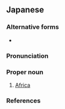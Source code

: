 ==Japanese==
{{wikipedia|lang=ja}}

===Alternative forms===
* {{ja-l|阿弗利加}}

===Pronunciation===
{{ja-pron|acc=h|acc_ref=SMK5}}

===Proper noun===
{{ja-pos|proper}}

# [[Africa]]

===References===
<references/>

{{topics|ja|sort=あふりか|Africa|Continents}}